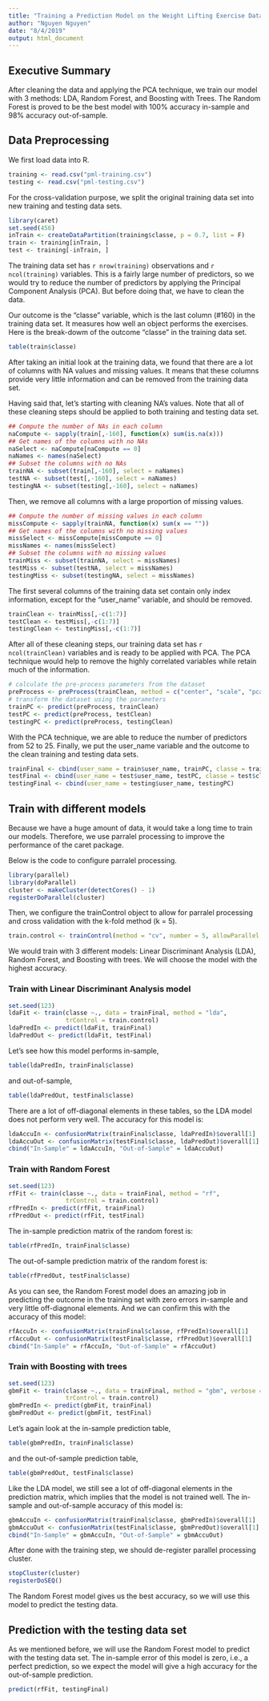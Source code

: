 ```yaml
---
title: "Training a Prediction Model on the Weight Lifting Exercise Dataset"
author: "Nguyen Nguyen"
date: "8/4/2019"
output: html_document
---
```


## Executive Summary

After cleaning the data and applying the PCA technique, we train our model
with 3 methods: LDA, Random Forest, and Boosting with Trees. The Random 
Forest is proved to be the best model with 100% accuracy in-sample and 98%
accuracy out-of-sample.

## Data Preprocessing

We first load data into R.

``` r
training <- read.csv("pml-training.csv")
testing <- read.csv("pml-testing.csv")
```

For the cross-validation purpose, we split the original training data set 
into new training and testing data sets.

``` r
library(caret)
set.seed(456)
inTrain <- createDataPartition(training$classe, p = 0.7, list = F)
train <- training[inTrain, ]
test <- training[-inTrain, ]
```

The training data set has `r nrow(training)` observations and `r ncol(training)` 
variables. This is a fairly large number of predictors, so we would try to reduce 
the number of predictors by applying the Principal Component Analysis (PCA). But 
before doing that, we have to clean the data.


Our outcome is the "classe" variable, which is the last column (#160) in the training data set. It measures how well an object performs the exercises. Here is the break-dowm
of the outcome "classe" in the training data set.

``` r
table(train$classe)
```

After taking an initial look at the training data, we found that there are a lot 
of columns with NA values and missing values. It means that
these columns provide very little information and can be removed from the training 
data set. 

Having said that, let's starting with cleaning NA's values. Note that all of these cleaning steps should be applied to both training and testing data set.

``` r
## Compute the number of NAs in each column
naCompute <- sapply(train[,-160], function(x) sum(is.na(x)))
## Get names of the columns with no NAs
naSelect <- naCompute[naCompute == 0]
naNames <- names(naSelect)
## Subset the columns with no NAs
trainNA <- subset(train[,-160], select = naNames)
testNA <- subset(test[,-160], select = naNames)
testingNA <- subset(testing[,-160], select = naNames)
```
Then, we remove all columns with a large proportion of missing values.

``` r
## Compute the number of missing values in each column
missCompute <- sapply(trainNA, function(x) sum(x == ""))
## Get names of the columns with no missing values
missSelect <- missCompute[missCompute == 0]
missNames <- names(missSelect)
## Subset the columns with no missing values
trainMiss <- subset(trainNA, select = missNames)
testMiss <- subset(testNA, select = missNames)
testingMiss <- subset(testingNA, select = missNames)
```

The first several columns of the training data set contain only index 
information, except for the "user_name" variable, and should be removed.

``` r
trainClean <- trainMiss[,-c(1:7)]
testClean <- testMiss[,-c(1:7)]
testingClean <- testingMiss[,-c(1:7)]
```

After all of these cleaning steps, our training data set has `r ncol(trainClean)`
variables and is ready to be applied with PCA. The PCA technique would help to 
remove the highly correlated variables while retain much of the information.

```r
# calculate the pre-process parameters from the dataset
preProcess <- preProcess(trainClean, method = c("center", "scale", "pca"))
# transform the dataset using the parameters
trainPC <- predict(preProcess, trainClean)
testPC <- predict(preProcess, testClean)
testingPC <- predict(preProcess, testingClean)
```

With the PCA technique, we are able to reduce the number of predictors from 52 
to 25. Finally, we put the user_name variable and the outcome to the clean 
training and testing data sets.

``` r
trainFinal <- cbind(user_name = train$user_name, trainPC, classe = train$classe)
testFinal <- cbind(user_name = test$user_name, testPC, classe = test$classe)
testingFinal <- cbind(user_name = testing$user_name, testingPC)
```

## Train with different models

Because we have a huge amount of data, it would take a long time to train our
models. Therefore, we use parralel processing to improve the performance of 
the caret package.

Below is the code to configure parralel processing.

``` r
library(parallel)
library(doParallel)
cluster <- makeCluster(detectCores() - 1)
registerDoParallel(cluster)
```

Then, we configure the trainControl object to allow for parralel processing 
and cross validation with the k-fold method (k = 5).


``` r
train.control <- trainControl(method = "cv", number = 5, allowParallel = TRUE)
``` 
We would train with 3 different models: Linear Discriminant Analysis (LDA), 
Random Forest, and Boosting with trees. We will choose the model with the 
highest accuracy.

### Train with Linear Discriminant Analysis model

``` r
set.seed(123) 
ldaFit <- train(classe ~., data = trainFinal, method = "lda", 
                trControl = train.control)
ldaPredIn <- predict(ldaFit, trainFinal)
ldaPredOut <- predict(ldaFit, testFinal)
```

Let's see how this model performs in-sample,

``` r
table(ldaPredIn, trainFinal$classe)
```
and out-of-sample,

``` r
table(ldaPredOut, testFinal$classe)
```
There are a lot of off-diagonal elements in these tables, so the LDA model 
does not perform very well. The accuracy for this model is:

``` r
ldaAccuIn <- confusionMatrix(trainFinal$classe, ldaPredIn)$overall[1]
ldaAccuOut <- confusionMatrix(testFinal$classe, ldaPredOut)$overall[1]
cbind("In-Sample" = ldaAccuIn, "Out-of-Sample" = ldaAccuOut)
```


### Train with Random Forest

``` r
set.seed(123) 
rfFit <- train(classe ~., data = trainFinal, method = "rf",
                trControl = train.control)
rfPredIn <- predict(rfFit, trainFinal)
rfPredOut <- predict(rfFit, testFinal)
```

The in-sample prediction matrix of the random forest is:

``` r
table(rfPredIn, trainFinal$classe)
```

The out-of-sample prediction matrix of the random forest is:

``` r
table(rfPredOut, testFinal$classe)
```

As you can see, the Random Forest model does an amazing job in predicting the 
outcome in the training set with zero errors in-sample and very little off-diagnonal
elements. And we can confirm this with the accuracy of this model:

```r
rfAccuIn <- confusionMatrix(trainFinal$classe, rfPredIn)$overall[1]
rfAccuOut <- confusionMatrix(testFinal$classe, rfPredOut)$overall[1]
cbind("In-Sample" = rfAccuIn, "Out-of-Sample" = rfAccuOut)
```


### Train with Boosting with trees

``` r
set.seed(123) 
gbmFit <- train(classe ~., data = trainFinal, method = "gbm", verbose = FALSE,
                trControl = train.control)
gbmPredIn <- predict(gbmFit, trainFinal)
gbmPredOut <- predict(gbmFit, testFinal)
```

Let's again look at the in-sample prediction table,

``` r
table(gbmPredIn, trainFinal$classe)
```

and the out-of-sample prediction table,

``` r
table(gbmPredOut, testFinal$classe)
```

Like the LDA model, we still see a lot of off-diagonal elements in the 
prediction matrix, which implies that the model is not trained well. 
The in-sample and out-of-sample accuracy of this model is:

``` r
gbmAccuIn <- confusionMatrix(trainFinal$classe, gbmPredIn)$overall[1]
gbmAccuOut <- confusionMatrix(testFinal$classe, gbmPredOut)$overall[1]
cbind("In-Sample" = gbmAccuIn, "Out-of-Sample" = gbmAccuOut)
```


After done with the training step, we should de-register parallel processing 
cluster.

``` r
stopCluster(cluster)
registerDoSEQ()
```

The Random Forest model gives us the best accuracy, so we will use this model 
to predict the testing data.

## Prediction with the testing data set

As we mentioned before, we will use the Random Forest model to predict with 
the testing data set. The in-sample error of this model is zero, i.e., a 
perfect prediction, so we expect the model will give a high accuracy for 
the out-of-sample prediction.

``` r
predict(rfFit, testingFinal)
```


